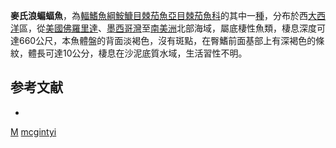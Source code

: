 {{Speciesbox
| taxon = Zalieutes mcgintyi
| binomial_authority = [[Fowler|Fowler]], 1952
| status = LC
| status_system = IUCN3.1
| synonyms = *''Oncocephalus mcgintyi'', <small>Fowler, 1952</small>
}}

'''麥氏浪蝙蝠魚'''，為[[輻鰭魚綱|輻鰭魚綱]][[鮟鱇目|鮟鱇目]][[棘茄魚亞目|棘茄魚亞目]][[棘茄魚科|棘茄魚科]]的其中一[[種|種]]，分布於西[[大西洋|大西洋]]區，從[[美國|美國]][[佛羅里達|佛羅里達]]、[[墨西哥灣|墨西哥灣]]至[[南美洲|南美洲]]北部海域，屬底棲性魚類，棲息深度可達660公尺，本魚體盤的背面淡褐色，沒有斑點，在臀鰭前面基部上有深褐色的條紋，體長可達10公分，棲息在沙泥底質水域，生活習性不明。

==参考文献==
*{{FishBase_species|genus=Zalieutes|species=mcgintyi|year=2014|month=2}}

{{魚類小作品}}
{{Taxonbar}}
[[Category:1952年描述的鱼类|M]]
[[Category:浪蝙蝠魚屬|mcgintyi]]